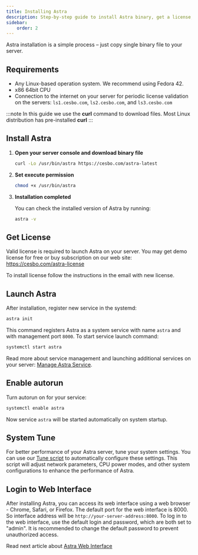 ```yaml
---
title: Installing Astra
description: Step-by-step guide to install Astra binary, get a license, and set up the system service
sidebar:
    order: 2
---
```


Astra installation is a simple process – just copy single binary file to your server.

## Requirements

- Any Linux-based operation system. We recommend using Fedora 42.
- x86 64bit CPU
- Connection to the internet on your server for periodic license validation on the servers: `ls1.cesbo.com`, `ls2.cesbo.com`, and `ls3.cesbo.com`

:::note
In this guide we use the **curl** command to download files. Most Linux distribution has pre-installed **curl**
:::

## Install Astra

<Steps>

1. **Open your server console and download binary file**

    ```sh
    curl -Lo /usr/bin/astra https://cesbo.com/astra-latest
    ```

2. **Set execute permission**

    ```sh
    chmod +x /usr/bin/astra
    ```

3. **Installation completed**

    You can check the installed version of Astra by running:

    ```sh
    astra -v
    ```

</Steps>

## Get License

Valid license is required to launch Astra on your server. You may get demo license for free or buy subscription on our web site: https://cesbo.com/astra-license

To install license follow the instructions in the email with new license.

## Launch Astra

After installation, register new service in the systemd:

```sh
astra init
```

This command registers Astra as a system service with name `astra` and with management port `8000`. To start service launch command:

```sh
systemctl start astra
```

Read more about service management and launching additional services on your server: [Manage Astra Service](/en/astra/admin-guide/manage-service).

## Enable autorun

Turn autorun on for your service:

```sh
systemctl enable astra
```

Now service `astra` will be started automatically on system startup.

## System Tune

For better performance of your Astra server, tune your system settings. You can use our [Tune script](/en/articles/system/tune/) to automatically configure these settings. This script will adjust network parameters, CPU power modes, and other system configurations to enhance the performance of Astra.

## Login to Web Interface

After installing Astra, you can access its web interface using a web browser - Chrome, Safari, or Firefox. The default port for the web interface is 8000. So interface address will be `http://your-server-address:8000`.
To log in to the web interface, use the default login and password, which are both set to "admin".  It is recommended to change the default password to prevent unauthorized access.

Read next article about [Astra Web Interface](/en/astra/getting-started/web-interface)
